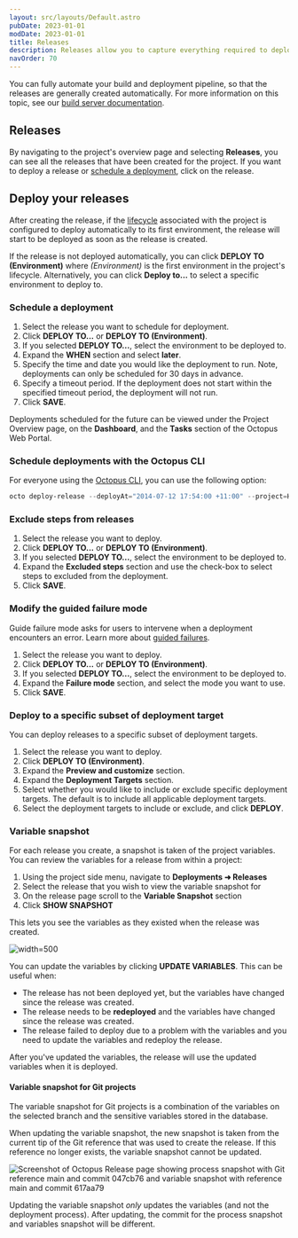 ```yaml
---
layout: src/layouts/Default.astro
pubDate: 2023-01-01
modDate: 2023-01-01
title: Releases
description: Releases allow you to capture everything required to deploy a project in a repeatable and reliable manner.
navOrder: 70
---
```


<Releases />

<CreateRelease />

You can fully automate your build and deployment pipeline, so that the releases are generally created automatically.  For more information on this topic, see our [build server documentation](/docs/packaging-applications/build-servers).

## Releases

By navigating to the project's overview page and selecting **Releases**, you can see all the releases that have been created for the project. If you want to deploy a release or [schedule a deployment](#scheduling-a-deployment), click on the release.

## Deploy your releases

After creating the release, if the [lifecycle](/docs/releases/lifecycles) associated with the project is configured to deploy automatically to its first environment, the release will start to be deployed as soon as the release is created.

If the release is not deployed automatically, you can click **DEPLOY TO (Environment)** where *(Environment)* is the first environment in the project's lifecycle. Alternatively, you can click **Deploy to...** to select a specific environment to deploy to.

### Schedule a deployment

1. Select the release you want to schedule for deployment.
1. Click **DEPLOY TO...** or **DEPLOY TO (Environment)**.
1. If you selected **DEPLOY TO...**, select the environment to be deployed to.
1. Expand the **WHEN** section and select **later**.
1. Specify the time and date you would like the deployment to run. Note, deployments can only be scheduled for 30 days in advance.
1. Specify a timeout period. If the deployment does not start within the specified timeout period, the deployment will not run.
1. Click **SAVE**.

Deployments scheduled for the future can be viewed under the Project Overview page, on the **Dashboard**, and the **Tasks** section of the Octopus Web Portal.

### Schedule deployments with the Octopus CLI

For everyone using the [Octopus CLI](/docs/octopus-rest-api/octopus-cli), you can use the following option:

```powershell
octo deploy-release --deployAt="2014-07-12 17:54:00 +11:00" --project=HelloWorld --releaseNumber=1.0.0 --deployto=Production --server=http://octopus/api --apiKey=ABCDEF123456
```

### Exclude steps from releases

1. Select the release you want to deploy.
1. Click **DEPLOY TO...** or **DEPLOY TO (Environment)**.
1. If you selected **DEPLOY TO...**, select the environment to be deployed to.
1. Expand the **Excluded steps** section and use the check-box to select steps to excluded from the deployment.
1. Click **SAVE**.

### Modify the guided failure mode

Guide failure mode asks for users to intervene when a deployment encounters an error. Learn more about [guided failures](/docs/releases/guided-failures).

1. Select the release you want to deploy.
1. Click **DEPLOY TO...** or **DEPLOY TO (Environment)**.
1. If you selected **DEPLOY TO...**, select the environment to be deployed to.
1. Expand the **Failure mode** section, and select the mode you want to use.
1. Click **SAVE**.

### Deploy to a specific subset of deployment target

You can deploy releases to a specific subset of deployment targets.

1. Select the release you want to deploy.
1. Click **DEPLOY TO (Environment)**.
1. Expand the **Preview and customize** section.
1. Expand the **Deployment Targets** section.
1. Select whether you would like to include or exclude specific deployment targets. The default is to include all applicable deployment targets.
1. Select the deployment targets to include or exclude, and click **DEPLOY**.

### Variable snapshot

For each release you create, a snapshot is taken of the project variables. You can review the variables for a release from within a project:

1. Using the project side menu, navigate to **Deployments ➜ Releases** 
1. Select the release that you wish to view the variable snapshot for
1. On the release page scroll to the **Variable Snapshot** section
1. Click **SHOW SNAPSHOT**

This lets you see the variables as they existed when the release was created.

![](/docs/releases/images/release-variable-snapshot-section.png "width=500")

You can update the variables by clicking **UPDATE VARIABLES**. This can be useful when:

* The release has not been deployed yet, but the variables have changed since the release was created.
* The release needs to be **redeployed** and the variables have changed since the release was created.
* The release failed to deploy due to a problem with the variables and you need to update the variables and redeploy the release.

After you've updated the variables, the release will use the updated variables when it is deployed.

#### Variable snapshot for Git projects

The variable snapshot for Git projects is a combination of the variables on the selected branch and the sensitive variables stored in the database.

When updating the variable snapshot, the new snapshot is taken from the current tip of the Git reference that was used to create the release. If this reference no longer exists, the variable snapshot cannot be updated.

![Screenshot of Octopus Release page showing process snapshot with Git reference main and commit 047cb76 and variable snapshot with reference main and commit 617aa79](/docs/releases/git-variables-release-snapshot.png "width=400")

Updating the variable snapshot _only_ updates the variables (and not the deployment process). After updating, the commit for the process snapshot and variables snapshot will be different.